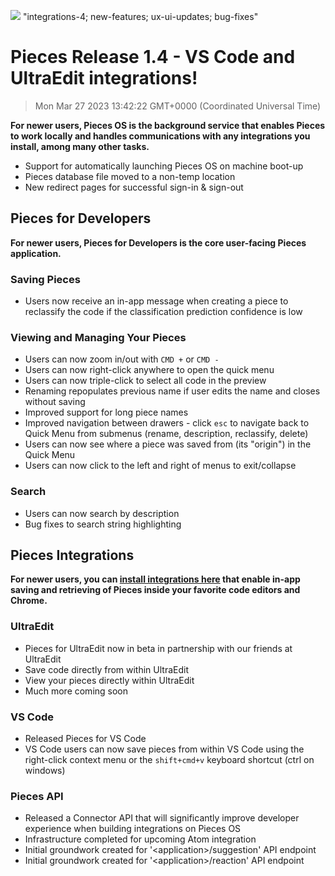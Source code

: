 ![](https://uploads-ssl.webflow.com/6143afec68f555387049efb3/630d21e22901f10c92cc690f_ezgif_com-gif-maker2_d179a04f402c19ba471e40c6f2e9cef8_2000.jpeg)
"integrations-4; new-features; ux-ui-updates; bug-fixes"
# Pieces Release 1.4 - VS Code and UltraEdit integrations!
> Mon Mar 27 2023 13:42:22 GMT+0000 (Coordinated Universal Time)


**For newer users, Pieces OS is the background service that enables Pieces to work locally and handles communications with any integrations you install, among many other tasks.**
- Support for automatically launching Pieces OS on machine boot-up
- Pieces database file moved to a non-temp location
- New redirect pages for successful sign-in & sign-out

## Pieces for Developers
**For newer users, Pieces for Developers is the core user-facing Pieces application.**

### Saving Pieces
- Users now receive an in-app message when creating a piece to reclassify the code if the classification prediction confidence is low

### Viewing and Managing Your Pieces
- Users can now zoom in/out with ```CMD +``` or ```CMD -```
- Users can now right-click anywhere to open the quick menu
- Users can now triple-click to select all code in the preview
- Renaming repopulates previous name if user edits the name and closes without saving
- Improved support for long piece names
- Improved navigation between drawers - click ```esc``` to navigate back to Quick Menu from submenus (rename, description, reclassify, delete)
- Users can now see where a piece was saved from (its &quot;origin&quot;) in the Quick Menu
- Users can now click to the left and right of menus to exit/collapse

### Search
- Users can now search by description
- Bug fixes to search string highlighting

## Pieces Integrations
**For newer users, you can <a href="http://code.pieces.app/integrations">install integrations here</a> that enable in-app saving and retrieving of Pieces inside your favorite code editors and Chrome.**

### UltraEdit
- Pieces for UltraEdit now in beta in partnership with our friends at UltraEdit
- Save code directly from within UltraEdit
- View your pieces directly within UltraEdit
- Much more coming soon

### VS Code
- Released Pieces for VS Code
- VS Code users can now save pieces from within VS Code using the right-click context menu or the ```shift+cmd+v``` keyboard shortcut (ctrl on windows)

### Pieces API
- Released a Connector API that will significantly improve developer experience when building integrations on Pieces OS
- Infrastructure completed for upcoming Atom integration
- Initial groundwork created for '&lt;application&gt;/suggestion' API endpoint
- Initial groundwork created for '&lt;application&gt;/reaction' API endpoint
